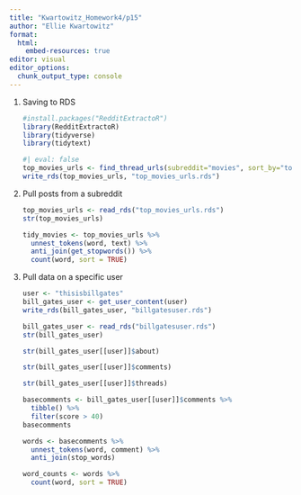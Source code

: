 ```yaml
---
title: "Kwartowitz_Homework4/p15"
author: "Ellie Kwartowitz"
format: 
  html:
    embed-resources: true
editor: visual
editor_options:
  chunk_output_type: console
---
```


1.  Saving to RDS

    ```r
    #install.packages("RedditExtractoR")
    library(RedditExtractoR)
    library(tidyverse)
    library(tidytext)

    #| eval: false
    top_movies_urls <- find_thread_urls(subreddit="movies", sort_by="top")
    write_rds(top_movies_urls, "top_movies_urls.rds")
    ```

2.  Pull posts from a subreddit

    ```r
    top_movies_urls <- read_rds("top_movies_urls.rds")
    str(top_movies_urls)

    tidy_movies <- top_movies_urls %>%
      unnest_tokens(word, text) %>%
      anti_join(get_stopwords()) %>%
      count(word, sort = TRUE)
    ```

3.  Pull data on a specific user

    ```r
    user <- "thisisbillgates"
    bill_gates_user <- get_user_content(user)
    write_rds(bill_gates_user, "billgatesuser.rds")

    bill_gates_user <- read_rds("billgatesuser.rds")
    str(bill_gates_user)

    str(bill_gates_user[[user]]$about)

    str(bill_gates_user[[user]]$comments)

    str(bill_gates_user[[user]]$threads)

    basecomments <- bill_gates_user[[user]]$comments %>%
      tibble() %>%
      filter(score > 40)
    basecomments

    words <- basecomments %>%
      unnest_tokens(word, comment) %>%
      anti_join(stop_words)

    word_counts <- words %>%
      count(word, sort = TRUE)
    ```
